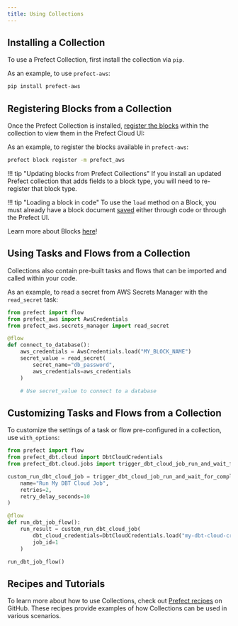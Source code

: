 ```yaml
---
title: Using Collections
---
```



## Installing a Collection

To use a Prefect Collection, first install the collection via `pip`.

As an example, to use `prefect-aws`:

```bash
pip install prefect-aws
```

## Registering Blocks from a Collection

Once the Prefect Collection is installed, [register the blocks](/2.8.7/concepts/blocks/#registering-blocks-for-use-in-the-prefect-ui) within the collection to view them in the Prefect Cloud UI:

As an example, to register the blocks available in `prefect-aws`:

```bash
prefect block register -m prefect_aws
```

!!! tip "Updating blocks from Prefect Collections"
    If you install an updated Prefect collection that adds fields to a block type, you will need to re-register that block type.

!!! tip "Loading a block in code"
    To use the `load` method on a Block, you must already have a block document [saved](/2.8.7/concepts/blocks/#saving-blocks) either through code or through the Prefect UI.

Learn more about Blocks [here](/2.8.7/concepts/blocks)!

## Using Tasks and Flows from a Collection

Collections also contain pre-built tasks and flows that can be imported and called within your code.

As an example, to read a secret from AWS Secrets Manager with the `read_secret` task:

```python
from prefect import flow
from prefect_aws import AwsCredentials
from prefect_aws.secrets_manager import read_secret

@flow
def connect_to_database():
    aws_credentials = AwsCredentials.load("MY_BLOCK_NAME")
    secret_value = read_secret(
        secret_name="db_password",
        aws_credentials=aws_credentials
    )

    # Use secret_value to connect to a database
```

## Customizing Tasks and Flows from a Collection

To customize the settings of a task or flow pre-configured in a collection, use `with_options`:
    
```python
from prefect import flow
from prefect_dbt.cloud import DbtCloudCredentials
from prefect_dbt.cloud.jobs import trigger_dbt_cloud_job_run_and_wait_for_completion

custom_run_dbt_cloud_job = trigger_dbt_cloud_job_run_and_wait_for_completion.with_options(
    name="Run My DBT Cloud Job",
    retries=2,
    retry_delay_seconds=10
)

@flow
def run_dbt_job_flow():
    run_result = custom_run_dbt_cloud_job(
        dbt_cloud_credentials=DbtCloudCredentials.load("my-dbt-cloud-credentials"),
        job_id=1
    )

run_dbt_job_flow()

``` 
## Recipes and Tutorials

To learn more about how to use Collections, check out [Prefect recipes](https://github.com/PrefectHQ/prefect-recipes#diving-deeper-) on GitHub. These recipes provide examples of how Collections can be used in various scenarios.
